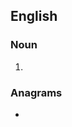 ==English==

===Noun===
{{head|en|noun form}}

# {{plural of|omer|lang=en}}

===Anagrams===
* {{anagrams|en|a=emors|Morse|Moser|Romes|meros|mesor|moers|mores|morse|s'more|smore|somer}}
